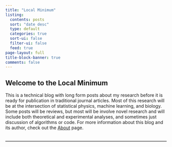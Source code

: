 ```yaml
---
title: "Local Minimum"
listing:
  contents: posts
  sort: "date desc"
  type: default
  categories: true
  sort-ui: false
  filter-ui: false
  feed: true
page-layout: full
title-block-banner: true
comments: false
---
```


## Welcome to the Local Minimum

This is a technical blog with long form posts about my research before it is ready
for publication in traditional journal articles. Most of this research will be at the 
intersection of statistical physics, machine learning, and biology. 
Some posts will be reviews, but most will be involve novel research and will
include both theoretical and experimental analyses, and sometimes just discussion 
of algorithms or code. For more information about this blog and its author, 
check out the [About](about.qmd) page.

<hr style="margin: 2rem 0; border: 0; border-top: 2px solid #ccc;">
